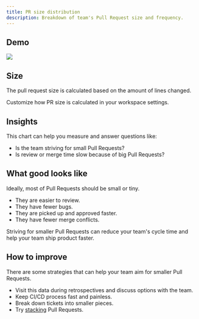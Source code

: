 ```yaml
---
title: PR size distribution
description: Breakdown of team's Pull Request size and frequency.
---
```



## Demo

<Frame>
  <img src="/images/pr-size-distribution.png" />
</Frame>

## Size

The pull request size is calculated based on the amount of lines changed.

<PrSize color="#69DB7C" size="Tiny" label="< 20 lines changed." />
<PrSize color="#69DB7C" size="Small" label="20~100 lines changed." />
<PrSize color="#A6A7AB" size="Medium" label="100~250 lines changed." />
<PrSize color="#ff8787" size="Large" label="250~500 lines changed." />
<PrSize color="#ff8787" size="Huge" label="> 500 lines changed." />

Customize how PR size is calculated in your workspace settings.

## Insights

This chart can help you measure and answer questions like:

- Is the team striving for small Pull Requests?
- Is review or merge time slow because of big Pull Requests?

## What good looks like

Ideally, most of Pull Requests should be small or tiny.

- They are easier to review.
- They have fewer bugs.
- They are picked up and approved faster.
- They have fewer merge conflicts.

Striving for smaller Pull Requests can reduce your team's cycle time and help your team ship product faster.

## How to improve

There are some strategies that can help your team aim for smaller Pull Requests.

- Visit this data during retrospectives and discuss options with the team.
- Keep CI/CD process fast and painless.
- Break down tickets into smaller pieces.
- Try <a href="https://www.stacking.dev/" target="_blank" rel="nofollow">stacking</a> Pull Requests.

<CtaGetStarted />
